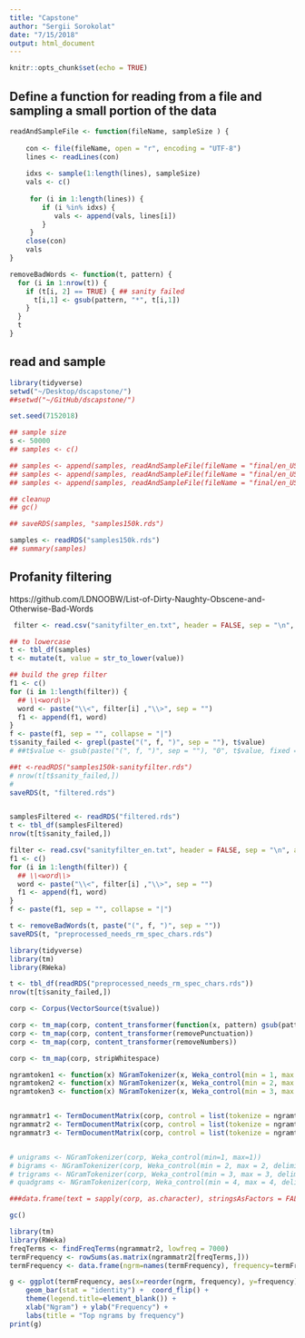 ```yaml
---
title: "Capstone"
author: "Sergii Sorokolat"
date: "7/15/2018"
output: html_document
---
```


```r
knitr::opts_chunk$set(echo = TRUE)
```
## Define a function for reading from a file and sampling a small portion of the data

```r
readAndSampleFile <- function(fileName, sampleSize ) {
    
    con <- file(fileName, open = "r", encoding = "UTF-8")
    lines <- readLines(con)
    
    idxs <- sample(1:length(lines), sampleSize)
    vals <- c()
    
     for (i in 1:length(lines)) {
        if (i %in% idxs) {
           vals <- append(vals, lines[i])
        }
     }
    close(con)
    vals
}
```

```r
removeBadWords <- function(t, pattern) {
  for (i in 1:nrow(t)) {
    if (t[i, 2] == TRUE) { ## sanity failed
      t[i,1] <- gsub(pattern, "*", t[i,1])
    }
  }
  t
}
```

## read and sample

```r
library(tidyverse)
setwd("~/Desktop/dscapstone/")
##setwd("~/GitHub/dscapstone/")

set.seed(7152018)

## sample size
s <- 50000
## samples <- c()

## samples <- append(samples, readAndSampleFile(fileName = "final/en_US/en_US.blogs.txt", s))
## samples <- append(samples, readAndSampleFile(fileName = "final/en_US/en_US.news.txt", s))
## samples <- append(samples, readAndSampleFile(fileName = "final/en_US/en_US.twitter.txt", s))

## cleanup
## gc()

## saveRDS(samples, "samples150k.rds")

samples <- readRDS("samples150k.rds")
## summary(samples)
```

## Profanity filtering
https://github.com/LDNOOBW/List-of-Dirty-Naughty-Obscene-and-Otherwise-Bad-Words

```r

 filter <- read.csv("sanityfilter_en.txt", header = FALSE, sep = "\n", as.is = TRUE)$V1

## to lowercase
t <- tbl_df(samples)
t <- mutate(t, value = str_to_lower(value))

## build the grep filter
f1 <- c()
for (i in 1:length(filter)) {
  ## \\<word\\>
  word <- paste("\\<", filter[i] ,"\\>", sep = "")
  f1 <- append(f1, word)
}
f <- paste(f1, sep = "", collapse = "|")
t$sanity_failed <- grepl(paste("(", f, ")", sep = ""), t$value)
# ##t$value <- gsub(paste("(", f, ")", sep = ""), "0", t$value, fixed = TRUE)

##t <-readRDS("samples150k-sanityfilter.rds")
# nrow(t[t$sanity_failed,])
#
saveRDS(t, "filtered.rds")



```

```r
samplesFiltered <- readRDS("filtered.rds")
t <- tbl_df(samplesFiltered)
nrow(t[t$sanity_failed,])

filter <- read.csv("sanityfilter_en.txt", header = FALSE, sep = "\n", as.is = TRUE)$V1
f1 <- c()
for (i in 1:length(filter)) {
  ## \\<word\\>
  word <- paste("\\<", filter[i] ,"\\>", sep = "")
  f1 <- append(f1, word)
}
f <- paste(f1, sep = "", collapse = "|")

t <- removeBadWords(t, paste("(", f, ")", sep = ""))
saveRDS(t, "preprocessed_needs_rm_spec_chars.rds")
```


```r
library(tidyverse)
library(tm)
library(RWeka)

t <- tbl_df(readRDS("preprocessed_needs_rm_spec_chars.rds"))
nrow(t[t$sanity_failed,])

corp <- Corpus(VectorSource(t$value))

corp <- tm_map(corp, content_transformer(function(x, pattern) gsub(pattern, " ", x)),  "“|”|–|…|‘|’")
corp <- tm_map(corp, content_transformer(removePunctuation))
corp <- tm_map(corp, content_transformer(removeNumbers))

corp <- tm_map(corp, stripWhitespace)

ngramtoken1 <- function(x) NGramTokenizer(x, Weka_control(min = 1, max = 1))
ngramtoken2 <- function(x) NGramTokenizer(x, Weka_control(min = 2, max = 2))
ngramtoken3 <- function(x) NGramTokenizer(x, Weka_control(min = 3, max = 3))


ngrammatr1 <- TermDocumentMatrix(corp, control = list(tokenize = ngramtoken1))
ngrammatr2 <- TermDocumentMatrix(corp, control = list(tokenize = ngramtoken2))
ngrammatr3 <- TermDocumentMatrix(corp, control = list(tokenize = ngramtoken3))


# unigrams <- NGramTokenizer(corp, Weka_control(min=1, max=1))
# bigrams <- NGramTokenizer(corp, Weka_control(min = 2, max = 2, delimiters = " \\r\\n\\t.,;:\"()?!"))
# trigrams <- NGramTokenizer(corp, Weka_control(min = 3, max = 3, delimiters = " \\r\\n\\t.,;:\"()?!"))
# quadgrams <- NGramTokenizer(corp, Weka_control(min = 4, max = 4, delimiters = " \\r\\n\\t.,;:\"()?!"))

###data.frame(text = sapply(corp, as.character), stringsAsFactors = FALSE)

gc()

```


```r
library(tm)
library(RWeka)
freqTerms <- findFreqTerms(ngrammatr2, lowfreq = 7000)
termFrequency <- rowSums(as.matrix(ngrammatr2[freqTerms,]))
termFrequency <- data.frame(ngrm=names(termFrequency), frequency=termFrequency)

g <- ggplot(termFrequency, aes(x=reorder(ngrm, frequency), y=frequency)) +
    geom_bar(stat = "identity") +  coord_flip() +
    theme(legend.title=element_blank()) +
    xlab("Ngram") + ylab("Frequency") +
    labs(title = "Top ngrams by frequency")
print(g)
```






